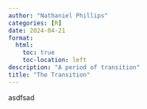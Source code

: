 ```yaml
--- 
author: "Nathaniel Phillips" 
categories: [R] 
date: 2024-04-21
format:
  html:
    toc: true
    toc-location: left
description: "A period of transition" 
title: "The Transition" 
---
```



asdfsad
